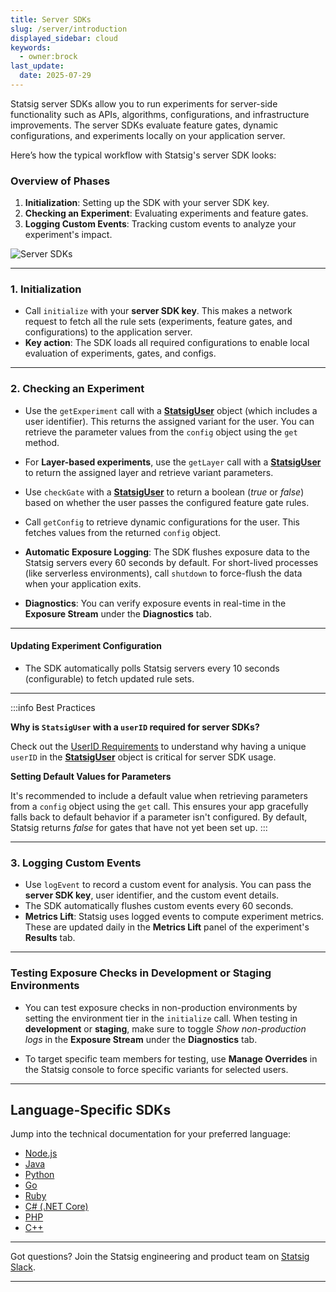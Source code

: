 ```yaml
---
title: Server SDKs
slug: /server/introduction
displayed_sidebar: cloud
keywords:
  - owner:brock
last_update:
  date: 2025-07-29
---
```


Statsig server SDKs allow you to run experiments for server-side functionality such as APIs, algorithms, configurations, and infrastructure improvements. The server SDKs evaluate feature gates, dynamic configurations, and experiments locally on your application server.

Here’s how the typical workflow with Statsig's server SDK looks:

### Overview of Phases
1. **Initialization**: Setting up the SDK with your server SDK key.
2. **Checking an Experiment**: Evaluating experiments and feature gates.
3. **Logging Custom Events**: Tracking custom events to analyze your experiment's impact.

![Server SDKs](https://user-images.githubusercontent.com/1315028/169563936-121cb75e-37e5-491f-8bb1-2d853c2e04b8.png)

---

### 1. Initialization

- Call `initialize` with your **server SDK key**. This makes a network request to fetch all the rule sets (experiments, feature gates, and configurations) to the application server.
- **Key action**: The SDK loads all required configurations to enable local evaluation of experiments, gates, and configs.

---

### 2. Checking an Experiment

- Use the `getExperiment` call with a [**StatsigUser**](/concepts/user) object (which includes a user identifier). This returns the assigned variant for the user. You can retrieve the parameter values from the `config` object using the `get` method.
  
- For **Layer-based experiments**, use the `getLayer` call with a [**StatsigUser**](/concepts/user) to return the assigned layer and retrieve variant parameters.

- Use `checkGate` with a [**StatsigUser**](/concepts/user) to return a boolean (_true_ or _false_) based on whether the user passes the configured feature gate rules.

- Call `getConfig` to retrieve dynamic configurations for the user. This fetches values from the returned `config` object.

- **Automatic Exposure Logging**: The SDK flushes exposure data to the Statsig servers every 60 seconds by default. For short-lived processes (like serverless environments), call `shutdown` to force-flush the data when your application exits.

- **Diagnostics**: You can verify exposure events in real-time in the **Exposure Stream** under the **Diagnostics** tab.

---

#### Updating Experiment Configuration

- The SDK automatically polls Statsig servers every 10 seconds (configurable) to fetch updated rule sets.

---

:::info Best Practices

**Why is `StatsigUser` with a `userID` required for server SDKs?**

Check out the [UserID Requirements](/concepts/user#why-is-an-id-always-required-for-server-sdks) to understand why having a unique `userID` in the [**StatsigUser**](/concepts/user) object is critical for server SDK usage.

**Setting Default Values for Parameters**

It's recommended to include a default value when retrieving parameters from a `config` object using the `get` call. This ensures your app gracefully falls back to default behavior if a parameter isn't configured. By default, Statsig returns _false_ for gates that have not yet been set up.
:::

---

### 3. Logging Custom Events

- Use `logEvent` to record a custom event for analysis. You can pass the **server SDK key**, user identifier, and the custom event details.
- The SDK automatically flushes custom events every 60 seconds.
- **Metrics Lift**: Statsig uses logged events to compute experiment metrics. These are updated daily in the **Metrics Lift** panel of the experiment's **Results** tab.

---

### Testing Exposure Checks in Development or Staging Environments

- You can test exposure checks in non-production environments by setting the environment tier in the `initialize` call. When testing in **development** or **staging**, make sure to toggle _Show non-production logs_ in the **Exposure Stream** under the **Diagnostics** tab.
  
- To target specific team members for testing, use **Manage Overrides** in the Statsig console to force specific variants for selected users.

---

## Language-Specific SDKs

Jump into the technical documentation for your preferred language:

- [Node.js](/server/nodejsServerSDK)
- [Java](/server/javaSdk)
- [Python](/server/pythonSDK)
- [Go](/server/golangSDK)
- [Ruby](/server/rubySDK)
- [C# (.NET Core)](/server-core/dotnetCoreSDK)
- [PHP](/server/phpSDK)
- [C++](/server/cppSDK)

---

Got questions? Join the Statsig engineering and product team on [Statsig Slack](https://statsig.com/slack).

---
